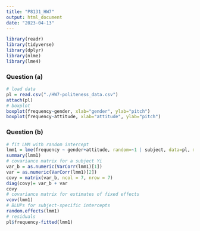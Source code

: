 ```yaml
---
title: "P8131_HW7"
output: html_document
date: "2023-04-13"
---
```


```r
library(readr)
library(tidyverse)
library(dplyr)
library(nlme)
library(lme4)
```

### Question (a)

```r
# load data
pl = read.csv("./HW7-politeness_data.csv") 
attach(pl)
# boxplot
boxplot(frequency~gender, xlab="gender", ylab="pitch")
boxplot(frequency~attitude, xlab="attitude", ylab="pitch")
```

### Question (b)

```r
# fit LMM with random intercept
lmm1 = lme(frequency ~ gender+attitude, random=~1 | subject, data=pl, method="REML" )
summary(lmm1)
# covariance matrix for a subject Yi
var_b = as.numeric(VarCorr(lmm1)[1])
var = as.numeric(VarCorr(lmm1)[2])
covy = matrix(var_b, ncol = 7, nrow = 7) 
diag(covy)= var_b + var
covy
# covariance matrix for estimates of fixed effects
vcov(lmm1)
# BLUPs for subject-specific intercepts
random.effects(lmm1)
# residuals
pl$frequency-fitted(lmm1)
```




